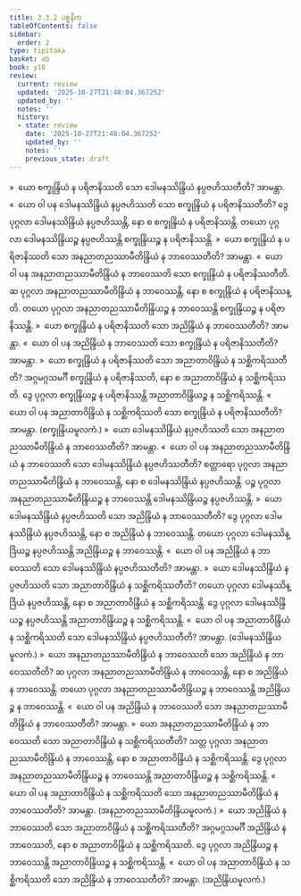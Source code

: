 ```yaml
---
title: 3.3.2 ပစ္စနီက
tableOfContents: false
sidebar:
  order: 2
type: tipitaka
basket: ab
book: y10
review:
  current: review
  updated: '2025-10-27T21:48:04.367252'
  updated_by: ''
  notes: ''
  history:
  - state: review
    date: '2025-10-27T21:48:04.367252'
    updated_by: ''
    notes: ''
    previous_state: draft
---
```



<ReviewStatus review={frontmatter.review} showDetails={true} />

<HypothesisAnnotation frontmatter={frontmatter} />

<DynamicBreadcrumb />

<Division number="455" book="y10" e="ch" v="35" p="317">

<Paragraph number="4186" book="y10">
»  ယော စက္ခုန္ဒြိယံ န ပရိဇာနိဿတိ သော ဒေါမနဿိန္ဒြိယံ နပ္ပဇဟိဿတီတိ? အာမန္တာ.
</Paragraph>

<Paragraph number="4187" book="y10">
«  ယော ဝါ ပန ဒေါမနဿိန္ဒြိယံ နပ္ပဇဟိဿတိ သော စက္ခုန္ဒြိယံ န ပရိဇာနိဿတီတိ?
</Paragraph>

<Paragraph number="4188" book="y10">
ဒွေ ပုဂ္ဂလာ ဒေါမနဿိန္ဒြိယံ နပ္ပဇဟိဿန္တိ, နော စ စက္ခုန္ဒြိယံ န ပရိဇာနိဿန္တိ. တယော ပုဂ္ဂလာ ဒေါမနဿိန္ဒြိယဉ္စ နပ္ပဇဟိဿန္တိ စက္ခုန္ဒြိယဉ္စ န ပရိဇာနိဿန္တိ.
</Paragraph>

<Paragraph number="4189" book="y10">
»  ယော စက္ခုန္ဒြိယံ န ပရိဇာနိဿတိ သော အနညာတညဿာမီတိန္ဒြိယံ န ဘာဝေဿတီတိ? အာမန္တာ.
</Paragraph>

<Paragraph number="4190" book="y10">
«  ယော ဝါ ပန အနညာတညဿာမီတိန္ဒြိယံ န ဘာဝေဿတိ သော စက္ခုန္ဒြိယံ န ပရိဇာနိဿတီတိ.
</Paragraph>

<Paragraph number="4191" book="y10">
ဆ ပုဂ္ဂလာ အနညာတညဿာမီတိန္ဒြိယံ န ဘာဝေဿန္တိ, နော စ စက္ခုန္ဒြိယံ န ပရိဇာနိဿန္တိ. တယော ပုဂ္ဂလာ အနညာတညဿာမီတိန္ဒြိယဉ္စ န ဘာဝေဿန္တိ စက္ခုန္ဒြိယဉ္စ န ပရိဇာနိဿန္တိ.
</Paragraph>

<Paragraph number="4192" book="y10">
»  ယော စက္ခုန္ဒြိယံ န ပရိဇာနိဿတိ သော အညိန္ဒြိယံ န ဘာဝေဿတီတိ? အာမန္တာ.
</Paragraph>

<Paragraph number="4193" book="y10">
«  ယော ဝါ ပန အညိန္ဒြိယံ န ဘာဝေဿတိ သော စက္ခုန္ဒြိယံ န ပရိဇာနိဿတီတိ? အာမန္တာ.
</Paragraph>

<Paragraph number="4194" book="y10">
»  ယော စက္ခုန္ဒြိယံ န ပရိဇာနိဿတိ သော အညာတာဝိန္ဒြိယံ န သစ္ဆိကရိဿတီတိ?
</Paragraph>

<Paragraph number="4195" book="y10">
အဂ္ဂမဂ္ဂသမင်္ဂီ စက္ခုန္ဒြိယံ န ပရိဇာနိဿတိ, နော စ အညာတာဝိန္ဒြိယံ န သစ္ဆိကရိဿတိ. ဒွေ ပုဂ္ဂလာ စက္ခုန္ဒြိယဉ္စ န ပရိဇာနိဿန္တိ အညာတာဝိန္ဒြိယဉ္စ န သစ္ဆိကရိဿန္တိ.
</Paragraph>

<Paragraph number="4196" book="y10">
«  ယော ဝါ ပန အညာတာဝိန္ဒြိယံ န သစ္ဆိကရိဿတိ သော စက္ခုန္ဒြိယံ န ပရိဇာနိဿတီတိ? အာမန္တာ. (စက္ခုန္ဒြိယမူလကံ.)
</Paragraph>

</Division>
<Division number="456" book="y10" e="ch" v="35" p="317">

<Paragraph number="4197" book="y10">
»  ယော ဒေါမနဿိန္ဒြိယံ နပ္ပဇဟိဿတိ သော အနညာတညဿာမီတိန္ဒြိယံ န ဘာဝေဿတီတိ? အာမန္တာ.
</Paragraph>

<Paragraph number="4198" book="y10">
«  ယော ဝါ ပန အနညာတညဿာမီတိန္ဒြိယံ န ဘာဝေဿတိ သော ဒေါမနဿိန္ဒြိယံ နပ္ပဇဟိဿတီတိ?
</Paragraph>

<Paragraph number="4199" book="y10">
စတ္တာရော ပုဂ္ဂလာ အနညာတညဿာမီတိန္ဒြိယံ န ဘာဝေဿန္တိ, နော စ ဒေါမနဿိန္ဒြိယံ နပ္ပဇဟိဿန္တိ. ပဉ္စ ပုဂ္ဂလာ အနညာတညဿာမီတိန္ဒြိယဉ္စ န ဘာဝေဿန္တိ ဒေါမနဿိန္ဒြိယဉ္စ နပ္ပဇဟိဿန္တိ.
</Paragraph>

<Paragraph number="4200" book="y10">
»  ယော ဒေါမနဿိန္ဒြိယံ နပ္ပဇဟိဿတိ သော အညိန္ဒြိယံ န ဘာဝေဿတီတိ?
</Paragraph>

<Paragraph number="4201" book="y10">
ဒွေ ပုဂ္ဂလာ ဒေါမနဿိန္ဒြိယံ နပ္ပဇဟိဿန္တိ, နော စ အညိန္ဒြိယံ န ဘာဝေဿန္တိ. တယော ပုဂ္ဂလာ ဒေါမနဿိန္ဒြိယဉ္စ နပ္ပဇဟိဿန္တိ အညိန္ဒြိယဉ္စ န ဘာဝေဿန္တိ.
</Paragraph>

<Paragraph number="4202" book="y10">
«  ယော ဝါ ပန အညိန္ဒြိယံ န ဘာဝေဿတိ သော ဒေါမနဿိန္ဒြိယံ နပ္ပဇဟိဿတီတိ? အာမန္တာ.
</Paragraph>

<Paragraph number="4203" book="y10">
»  ယော ဒေါမနဿိန္ဒြိယံ နပ္ပဇဟိဿတိ သော အညာတာဝိန္ဒြိယံ န သစ္ဆိကရိဿတီတိ?
</Paragraph>

<Paragraph number="4204" book="y10">
တယော ပုဂ္ဂလာ ဒေါမနဿိန္ဒြိယံ နပ္ပဇဟိဿန္တိ, နော စ အညာတာဝိန္ဒြိယံ န သစ္ဆိကရိဿန္တိ. ဒွေ ပုဂ္ဂလာ ဒေါမနဿိန္ဒြိယဉ္စ နပ္ပဇဟိဿန္တိ အညာတာဝိန္ဒြိယဉ္စ န သစ္ဆိကရိဿန္တိ.
</Paragraph>

<Paragraph number="4205" book="y10">
«  ယော ဝါ ပန အညာတာဝိန္ဒြိယံ န သစ္ဆိကရိဿတိ သော ဒေါမနဿိန္ဒြိယံ နပ္ပဇဟိဿတီတိ? အာမန္တာ. (ဒေါမနဿိန္ဒြိယမူလကံ.)
</Paragraph>

</Division>
<Division number="457" book="y10" e="ch" v="35" p="318">

<Paragraph number="4206" book="y10">
»  ယော အနညာတညဿာမီတိန္ဒြိယံ န ဘာဝေဿတိ သော အညိန္ဒြိယံ န ဘာဝေဿတီတိ?
</Paragraph>

<Paragraph number="4207" book="y10">
ဆ ပုဂ္ဂလာ အနညာတညဿာမီတိန္ဒြိယံ န ဘာဝေဿန္တိ, နော စ အညိန္ဒြိယံ န ဘာဝေဿန္တိ. တယော ပုဂ္ဂလာ အနညာတညဿာမီတိန္ဒြိယဉ္စ န ဘာဝေဿန္တိ အညိန္ဒြိယဉ္စ န ဘာဝေဿန္တိ.
</Paragraph>

<Paragraph number="4208" book="y10">
«  ယော ဝါ ပန အညိန္ဒြိယံ န ဘာဝေဿတိ သော အနညာတညဿာမီတိန္ဒြိယံ န ဘာဝေဿတီတိ? အာမန္တာ.
</Paragraph>

<Paragraph number="4209" book="y10">
»  ယော အနညာတညဿာမီတိန္ဒြိယံ န ဘာဝေဿတိ သော အညာတာဝိန္ဒြိယံ န သစ္ဆိကရိဿတီတိ?
</Paragraph>

<Paragraph number="4210" book="y10">
သတ္တ ပုဂ္ဂလာ အနညာတညဿာမီတိန္ဒြိယံ န ဘာဝေဿန္တိ, နော စ အညာတာဝိန္ဒြိယံ န သစ္ဆိကရိဿန္တိ. ဒွေ ပုဂ္ဂလာ အနညာတညဿာမီတိန္ဒြိယဉ္စ န ဘာဝေဿန္တိ အညာတာဝိန္ဒြိယဉ္စ န သစ္ဆိကရိဿန္တိ.
</Paragraph>

<Paragraph number="4211" book="y10">
«  ယော ဝါ ပန အညာတာဝိန္ဒြိယံ န သစ္ဆိကရိဿတိ သော အနညာတညဿာမီတိန္ဒြိယံ န ဘာဝေဿတီတိ? အာမန္တာ. (အနညာတညဿာမီတိန္ဒြိယမူလကံ.)
</Paragraph>

</Division>
<Division number="458" book="y10" e="ch" v="35" p="318">

<Paragraph number="4212" book="y10">
»  ယော အညိန္ဒြိယံ န ဘာဝေဿတိ သော အညာတာဝိန္ဒြိယံ န သစ္ဆိကရိဿတီတိ?
</Paragraph>

<Paragraph number="4213" book="y10">
အဂ္ဂမဂ္ဂသမင်္ဂီ အညိန္ဒြိယံ န ဘာဝေဿတိ, နော စ အညာတာဝိန္ဒြိယံ န သစ္ဆိကရိဿတိ. ဒွေ ပုဂ္ဂလာ အညိန္ဒြိယဉ္စ န ဘာဝေဿန္တိ အညာတာဝိန္ဒြိယဉ္စ န သစ္ဆိကရိဿန္တိ.
</Paragraph>

<Paragraph number="4214" book="y10">
«  ယော ဝါ ပန အညာတာဝိန္ဒြိယံ န သစ္ဆိကရိဿတိ သော အညိန္ဒြိယံ န ဘာဝေဿတီတိ? အာမန္တာ. (အညိန္ဒြိယမူလကံ.)
</Paragraph>
</Division>